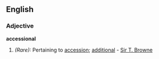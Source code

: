 ==English==

===Adjective===
'''accessional'''

#''(Rare):'' Pertaining to [[accession]]; [[additional]] - [[Sir T. Browne]]